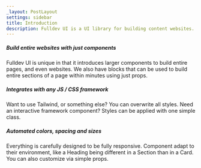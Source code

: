 ```yaml
---
_layout: PostLayout
settings: sidebar
title: Introduction
description: Fulldev UI is a UI library for building content websites.
---
```


##### Build entire websites with just components

Fulldev UI is unique in that it introduces larger components to build entire pages, and even websites. We also have blocks that can be used to build entire sections of a page within minutes using just props.

##### Integrates with any JS / CSS framework

Want to use Tailwind, or something else? You can overwrite all styles. Need an interactive framework component? Styles can be applied with one simple class.

##### Automated colors, spacing and sizes

Everything is carefully designed to be fully responsive. Component adapt to their environment, like a Heading being different in a Section than in a Card. You can also customize via simple props.
